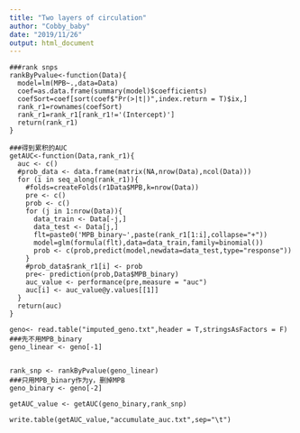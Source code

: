---
title: "Two layers of circulation"
author: "Cobby_baby"
date: "2019/11/26"
output: html_document
---

```library(ROCR)
###rank snps
rankByPvalue<-function(Data){
  model=lm(MPB~.,data=Data)
  coef=as.data.frame(summary(model)$coefficients)
  coefSort=coef[sort(coef$"Pr(>|t|)",index.return = T)$ix,]
  rank_r1=rownames(coefSort)
  rank_r1=rank_r1[rank_r1!='(Intercept)']
  return(rank_r1)
}

###得到累积的AUC
getAUC<-function(Data,rank_r1){
  auc <- c()
  #prob_data <- data.frame(matrix(NA,nrow(Data),ncol(Data)))
  for (i in seq_along(rank_r1)){
    #folds=createFolds(r1Data$MPB,k=nrow(Data))
    pre <- c()
    prob <- c()
    for (j in 1:nrow(Data)){
      data_train <- Data[-j,]
      data_test <- Data[j,]
      flt=paste0('MPB_binary~',paste(rank_r1[1:i],collapse="+"))
      model=glm(formula(flt),data=data_train,family=binomial())
      prob <- c(prob,predict(model,newdata=data_test,type="response"))
    }
    #prob_data$rank_r1[i] <- prob
    pre<- prediction(prob,Data$MPB_binary)
    auc_value <- performance(pre,measure = "auc")
    auc[i] <- auc_value@y.values[[1]]
  }
  return(auc)
}

geno<- read.table("imputed_geno.txt",header = T,stringsAsFactors = F)
###先不用MPB_binary
geno_linear <- geno[-1]


rank_snp <- rankByPvalue(geno_linear)
###只用MPB_binary作为y，删掉MPB
geno_binary <- geno[-2]

getAUC_value <- getAUC(geno_binary,rank_snp)

write.table(getAUC_value,"accumulate_auc.txt",sep="\t")
```

